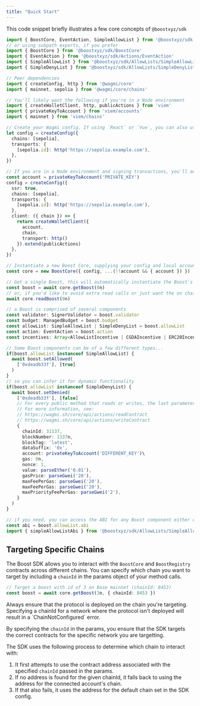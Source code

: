 ```yaml
---
title: "Quick Start"
---
```



<SDKDisclaimer />

This code snippet briefly illustrates a few core concepts of `@boostxyz/sdk`

```ts
import { BoostCore, EventAction, SimpleAllowList } from '@boostxyz/sdk'
// or using subpath exports, if you prefer
import { BoostCore } from '@boostxyz/sdk/BoostCore'
import { EventAction } from '@boostxyz/sdk/Actions/EventAction'
import { SimpleAllowList } from '@boostxyz/sdk/AllowLists/SimpleAllowList'
import { SimpleDenyList } from '@boostxyz/sdk/AllowLists/SimpleDenyList'

// Peer dependencies
import { createConfig, http } from '@wagmi/core'
import { mainnet, sepolia } from '@wagmi/core/chains'

// You'll likely want the following if you're in a Node environment
import { createWalletClient, http, publicActions } from 'viem'
import { privateKeyToAccount } from 'viem/accounts'
import { mainnet } from 'viem/chains'

// Create your Wagmi config. If using `React` or `Vue`, you can also use the [Wagmi `useConfig` API](https://wagmi.sh/react/api/hooks/useConfig)
let config = createConfig({
  chains: [sepolia],
  transports: {
    [sepolia.id]: http('https://sepolia.example.com'),
  },
})

// If you are in a Node environment and signing transactions, you'll additionally want to configure a [Viem Local Account](https://viem.sh/docs/accounts/local) and a [Viem client](https://viem.sh/docs/clients/intro)
const account = privateKeyToAccount('PRIVATE_KEY')
config = createConfig({
  ssr: true,
  chains: [sepolia],
  transports: {
    [sepolia.id]: http('https://sepolia.example.com'),
  },
  client: ({ chain }) => {
    return createWalletClient({
      account,
      chain,
      transport: http()
    }).extend(publicActions)
  },
})

// Instantiate a new Boost Core, supplying your config and local account, if needed.
const core = new BoostCore({ config, ...(!!account && { account }) })

// Get a single Boost, this will automatically instantiate the Boost's core components.
const boost = await core.getBoost(0n)
// or, if you'd like to avoid extra read calls or just want the on chain representation,
await core.readBoost(0n)

// a Boost is comprised of several components
const validator: SignerValidator = boost.validator
const budget: ManagedBudget = boost.budget
const allowList: SimpleAllowList | SimpleDenyList = boost.allowList
const action: EventAction = boost.action
const incentives: Array<AllowListIncentive | CGDAIncentive | ERC20Incentive | PointsIncentive> = boost.incentives

// Some Boost components can be of a few different types...
if(boost.allowList instanceof SimpleAllowList) {
  await boost.setAllowed(
    ['0xdeadb33f'], [true]
  )
}
// so you can infer it for dynamic functionality
if(boost.allowList instanceof SimpleDenyList) {
  await boost.setDenied(
    ['0xdeadb33f'], [false]
    // For every public method that reads or writes, the last parameter is an optional object where you can supply additional values for the operation if desired.
    // For more information, see:
    // https://wagmi.sh/core/api/actions/readContract
    // https://wagmi.sh/core/api/actions/writeContract
    {
      chainId: 31137,
      blockNumber: 1337n,
      blockTag: 'latest',
      dataSuffix: '0x',
      account: privateKeyToAccount('DIFFERENT_KEY')\
      gas: 0n,
      nonce: 1,
      value: parseEther('0.01'),
      gasPrice: parseGwei('20'),
      maxFeePerGas: parseGwei('20'),
      maxFeePerGas: parseGwei('20'),
      maxPriorityFeePerGas: parseGwei('2'),
    }
  )
}

// if you need, you can access the ABI for any Boost component either of two ways
const abi = boost.allowList.abi
import { simpleAllowListAbi } from '@boostxyz/sdk/AllowLists/SimpleAllowList'
```

## Targeting Specific Chains

The Boost SDK allows you to interact with the `BoostCore` and `BoostRegistry` contracts across different chains. You can specify which chain you want to target by including a `chainId` in the params object of your method calls.

```ts
// Target a boost with id of 3 on Base mainnet (chainId: 8453)
const boost = await core.getBoost(3n, { chainId: 8453 })
```

<Warning>
  Always ensure that the protocol is deployed on the chain you're targeting. Specifying a chainId for a network where the protocol isn't deployed will result in a `ChainNotConfigured` error.
</Warning>

By specifying the `chainId` in the params, you ensure that the SDK targets the correct contracts for the specific network you are targetting.

The SDK uses the following process to determine which chain to interact with:

1. It first attempts to use the contract address associated with the specified `chainId` passed in the params.
2. If no address is found for the given chainId, it falls back to using the address for the connected account's chain.
3. If that also fails, it uses the address for the default chain set in the SDK config.

